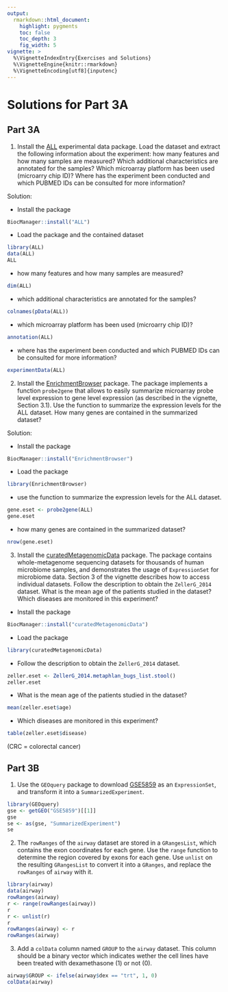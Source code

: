 ```yaml
---
output:
  rmarkdown::html_document:
    highlight: pygments
    toc: false
    toc_depth: 3
    fig_width: 5
vignette: >
  %\VignetteIndexEntry{Exercises and Solutions}
  %\VignetteEngine{knitr::rmarkdown}
  %\VignetteEncoding[utf8]{inputenc}  
---
```


# Solutions for Part 3A

## Part 3A

1. Install the [ALL](https://bioconductor.org/packages/ALL) experimental data package.
Load the dataset and extract the following information about the experiment: how many features and how many samples are measured? Which additional characteristics are annotated for the samples? Which microarray platform has been used (microarry chip ID)? Where has the experiment been conducted and which PUBMED IDs can be consulted for more information?

Solution:

- Install the package
```r
BiocManager::install("ALL")
```

- Load the package and the contained dataset
```r
library(ALL)
data(ALL)
ALL
```

- how many features and how many samples are measured?

```r
dim(ALL)
```

- which additional characteristics are annotated for the samples?

```r
colnames(pData(ALL))
```

- which microarray platform has been used (microarry chip ID)?

```r
annotation(ALL)
```

- where has the experiment been conducted and which PUBMED IDs can be consulted for more information?

```r
experimentData(ALL)
```

2. Install the [EnrichmentBrowser](https://bioconductor.org/packages/EnrichmentBrowser) package. The package implements a function `probe2gene` that allows to easily summarize microarray probe level expression to gene level expression (as described in the vignette, Section 3.1). Use the function to summarize the expression levels for the ALL dataset. How many genes are contained in the summarized dataset? 

Solution:

- Install the package
```r
BiocManager::install("EnrichmentBrowser")
```

- Load the package 
```r
library(EnrichmentBrowser)
```

- use the function to summarize the expression levels for the ALL dataset.
```r
gene.eset <- probe2gene(ALL)
gene.eset
```

- how many genes are contained in the summarized dataset?
```r
nrow(gene.eset)
```

3. Install the [curatedMetagenomicData](https://bioconductor.org/packages/curatedMetagenomicData) package. The package contains whole-metagenome sequencing datasets for thousands of human microbiome samples, and demonstrates the usage of `ExpressionSet` for microbiome data. Section 3 of the vignette describes how to access individual datasets. Follow the description to obtain the `ZellerG_2014` dataset. What is the mean age of the patients studied in the dataset? Which diseases are monitored in this experiment?

- Install the package
```r
BiocManager::install("curatedMetagenomicData")
```

- Load the package 
```r
library(curatedMetagenomicData)
```

- Follow the description to obtain the `ZellerG_2014` dataset.
```r
zeller.eset <- ZellerG_2014.metaphlan_bugs_list.stool()
zeller.eset
```

- What is the mean age of the patients studied in the dataset?
```r
mean(zeller.eset$age)
```

- Which diseases are monitored in this experiment?
```r
table(zeller.eset$disease)
```

(CRC = colorectal cancer)

## Part 3B

1. Use the `GEOquery` package to download [GSE5859](https://www.ncbi.nlm.nih.gov/geo/query/acc.cgi?acc=GSE5859)
 as an `ExpressionSet`, and transform it into a `SummarizedExperiment`.

```r
library(GEOquery)
gse <- getGEO("GSE5859")[[1]]
gse
se <- as(gse, "SummarizedExperiment")
se
```

2. The `rowRanges` of the `airway` dataset are stored in a `GRangesList`, which contains the exon coordinates
for each gene. Use the `range` function to determine the region covered by exons for each gene.
Use `unlist` on the resulting `GRangesList` to convert it into a `GRanges`, and 
replace the `rowRanges` of `airway` with it. 

```r
library(airway)
data(airway)
rowRanges(airway)
r <- range(rowRanges(airway))
r
r <- unlist(r)
r 
rowRanges(airway) <- r
rowRanges(airway)
```

3. Add a `colData` column named `GROUP` to the `airway` dataset. This column should
be a binary vector which indicates wether the cell lines have been treated with 
dexamethasone (1) or not (0).

```r
airway$GROUP <- ifelse(airway$dex == "trt", 1, 0)
colData(airway) 
```


